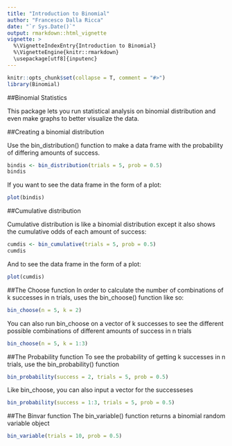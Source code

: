 ---
title: "Introduction to Binomial"
author: "Francesco Dalla Ricca"
date: "`r Sys.Date()`"
output: rmarkdown::html_vignette
vignette: >
  %\VignetteIndexEntry{Introduction to Binomial}
  %\VignetteEngine{knitr::rmarkdown}
  \usepackage[utf8]{inputenc}
---

```{r, echo = FALSE, message = FALSE}
knitr::opts_chunk$set(collapse = T, comment = "#>")
library(Binomial)
```

##Binomial Statistics

This package lets you run statistical analysis on binomial distribution and even make graphs to better visualize the data.

##Creating a binomial distribution

Use the bin_distribution() function to make a data frame with the probability of differing amounts of success.
```{r}
bindis <- bin_distribution(trials = 5, prob = 0.5)
bindis
```

If you want to see the data frame in the form of a plot:
```{r}
plot(bindis)
```

##Cumulative distribution

Cumulative distribution is like a binomial distribution except it also shows the cumulative odds of each amount of success:
```{r}
cumdis <- bin_cumulative(trials = 5, prob = 0.5)
cumdis
```

And to see the data frame in the form of a plot:
```{r}
plot(cumdis)
```

##The Choose function
In order to calculate the number of combinations of k successes in n trials, uses the bin_choose() function like so:

```{r}
bin_choose(n = 5, k = 2)
```

You can also run bin_choose on a vector of k successes to see the different possible combinations of different amounts of success in n trials

```{r}
bin_choose(n = 5, k = 1:3)
```

##The Probability function
To see the probability of getting k successes in n trials, use the bin_probability() function

```{r}
bin_probability(success = 2, trials = 5, prob = 0.5)
```

Like bin_choose, you can also input a vector for the successeses
```{r}
bin_probability(success = 1:3, trials = 5, prob = 0.5)
```

##The Binvar function
The bin_variable() function returns a binomial random variable object
```{r}
bin_variable(trials = 10, prob = 0.5)
```
